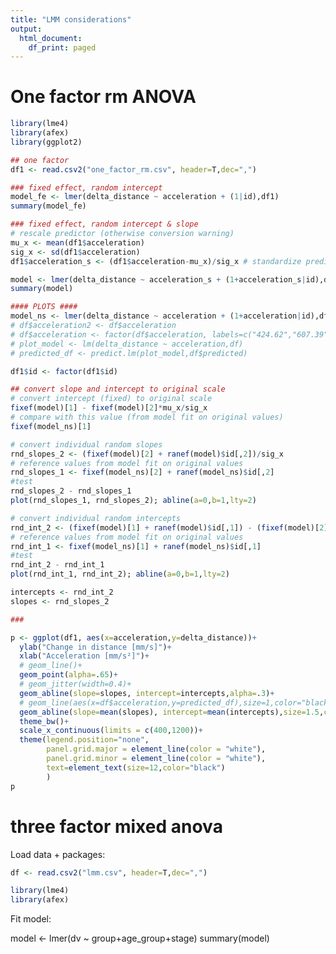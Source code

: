 ```yaml
---
title: "LMM considerations"
output:
  html_document:
    df_print: paged
---
```


# One factor rm ANOVA
```r
library(lme4)
library(afex)
library(ggplot2)

## one factor
df1 <- read.csv2("one_factor_rm.csv", header=T,dec=",")
```
```r
### fixed effect, random intercept
model_fe <- lmer(delta_distance ~ acceleration + (1|id),df1)
summary(model_fe)
```


```r
### fixed effect, random intercept & slope
# rescale predictor (otherwise conversion warning)
mu_x <- mean(df1$acceleration)
sig_x <- sd(df1$acceleration)
df1$acceleration_s <- (df1$acceleration-mu_x)/sig_x # standardize predictor
```
```r
model <- lmer(delta_distance ~ acceleration_s + (1+acceleration_s|id),df1)
summary(model)
```

```r
#### PLOTS ####
model_ns <- lmer(delta_distance ~ acceleration + (1+acceleration|id),df1)
# df$acceleration2 <- df$acceleration
# df$acceleration <- factor(df$acceleration, labels=c("424.62","607.39","780.3","1165"))
# plot_model <- lm(delta_distance ~ acceleration,df)
# predicted_df <- predict.lm(plot_model,df$predicted)

df1$id <- factor(df1$id)

## convert slope and intercept to original scale
# convert intercept (fixed) to original scale
fixef(model)[1] - fixef(model)[2]*mu_x/sig_x 
# compare with this value (from model fit on original values)
fixef(model_ns)[1] 

# convert individual random slopes
rnd_slopes_2 <- (fixef(model)[2] + ranef(model)$id[,2])/sig_x
# reference values from model fit on original values
rnd_slopes_1 <- fixef(model_ns)[2] + ranef(model_ns)$id[,2] 
#test
rnd_slopes_2 - rnd_slopes_1
plot(rnd_slopes_1, rnd_slopes_2); abline(a=0,b=1,lty=2)

# convert individual random intercepts
rnd_int_2 <- (fixef(model)[1] + ranef(model)$id[,1]) - (fixef(model)[2] + ranef(model)$id[,2])*mu_x/sig_x
# reference values from model fit on original values
rnd_int_1 <- fixef(model_ns)[1] + ranef(model_ns)$id[,1] 
#test
rnd_int_2 - rnd_int_1
plot(rnd_int_1, rnd_int_2); abline(a=0,b=1,lty=2)

intercepts <- rnd_int_2
slopes <- rnd_slopes_2

###
```

```r
p <- ggplot(df1, aes(x=acceleration,y=delta_distance))+
  ylab("Change in distance [mm/s]")+
  xlab("Acceleration [mm/s²]")+
  # geom_line()+
  geom_point(alpha=.65)+
  # geom_jitter(width=0.4)+
  geom_abline(slope=slopes, intercept=intercepts,alpha=.3)+
  # geom_line(aes(x=df$acceleration,y=predicted_df),size=1,color="black")+
  geom_abline(slope=mean(slopes), intercept=mean(intercepts),size=1.5,color="black")+
  theme_bw()+
  scale_x_continuous(limits = c(400,1200))+
  theme(legend.position="none",
        panel.grid.major = element_line(color = "white"), 
        panel.grid.minor = element_line(color = "white"),
        text=element_text(size=12,color="black")
        )
p
```






# three factor mixed anova
Load data + packages:

```r
df <- read.csv2("lmm.csv", header=T,dec=",")

library(lme4)
library(afex)
```

Fit model:

model <- lmer(dv ~ group+age_group+stage)
summary(model)